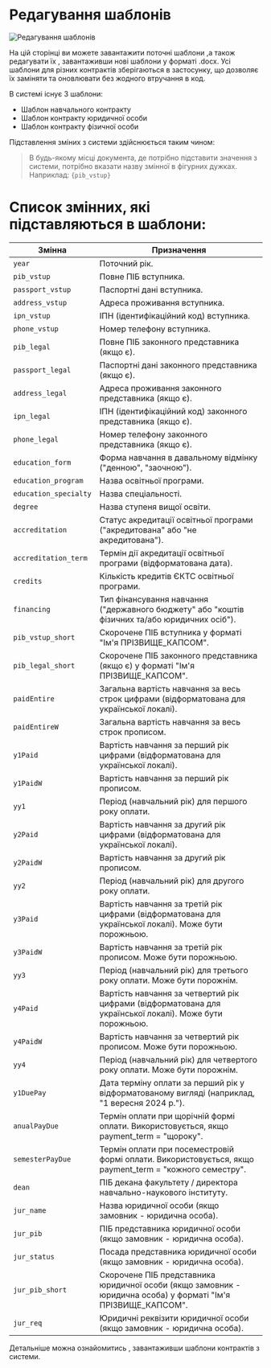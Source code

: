 # Редагування шаблонів

![Редагування шаблонів](/docs/25.png)

На цій сторінці ви можете завантажити поточні шаблони ,а також редагувати їх , завантаживши нові шаблони у форматі .docx.
Усі шаблони для різних контрактів зберігаються в застосунку, що дозволяє їх заміняти та оновлювати без жодного втручання в код.

В системі існує 3 шаблони:
- Шаблон навчального контракту
- Шаблон контракту юридичної особи
- Шаблон контракту фізичної особи

Підставлення зміних з системи здійснюється таким чином:
> В будь-якому місці документа, де потрібно підставити значення з системи, потрібно вказати назву змінної в фігурних дужках.
> Наприклад: `{pib_vstup}`

# Список змінних, які підставляються в шаблони:

| **Змінна**            | **Призначення**                                                                                               |
|-----------------------|---------------------------------------------------------------------------------------------------------------|
| `year`                | Поточний рік.                                                                                                 |
| `pib_vstup`           | Повне ПІБ вступника.                                                                                          |
| `passport_vstup`      | Паспортні дані вступника.                                                                                     |
| `address_vstup`       | Адреса проживання вступника.                                                                                  |
| `ipn_vstup`           | ІПН (ідентифікаційний код) вступника.                                                                         |
| `phone_vstup`         | Номер телефону вступника.                                                                                     |
| `pib_legal`           | Повне ПІБ законного представника (якщо є).                                                                    |
| `passport_legal`      | Паспортні дані законного представника (якщо є).                                                               |
| `address_legal`       | Адреса проживання законного представника (якщо є).                                                            |
| `ipn_legal`           | ІПН (ідентифікаційний код) законного представника (якщо є).                                                   |
| `phone_legal`         | Номер телефону законного представника (якщо є).                                                               |
| `education_form`      | Форма навчання в давальному відмінку ("денною", "заочною").                                                   |
| `education_program`   | Назва освітньої програми.                                                                                     |
| `education_specialty` | Назва спеціальності.                                                                                          |
| `degree`              | Назва ступеня вищої освіти.                                                                                   |
| `accreditation`       | Статус акредитації освітньої програми ("акредитована" або "не акредитована").                                 |
| `accreditation_term`  | Термін дії акредитації освітньої програми (відформатована дата).                                              |
| `credits`             | Кількість кредитів ЄКТС освітньої програми.                                                                   |
| `financing`           | Тип фінансування навчання ("державного бюджету" або "коштів фізичних та/або юридичних осіб").                 |
| `pib_vstup_short`     | Скорочене ПІБ вступника у форматі "Ім'я ПРІЗВИЩЕ_КАПСОМ".                                                     |
| `pib_legal_short`     | Скорочене ПІБ законного представника (якщо є) у форматі "Ім'я ПРІЗВИЩЕ_КАПСОМ".                               |
| `paidEntire`          | Загальна вартість навчання за весь строк цифрами (відформатована для української локалі).                     |
| `paidEntireW`         | Загальна вартість навчання за весь строк прописом.                                                            |
| `y1Paid`              | Вартість навчання за перший рік цифрами (відформатована для української локалі).                              |
| `y1PaidW`             | Вартість навчання за перший рік прописом.                                                                     |
| `yy1`                 | Період (навчальний рік) для першого року оплати.                                                              |
| `y2Paid`              | Вартість навчання за другий рік цифрами (відформатована для української локалі).                              |
| `y2PaidW`             | Вартість навчання за другий рік прописом.                                                                     |
| `yy2`                 | Період (навчальний рік) для другого року оплати.                                                              |
| `y3Paid`              | Вартість навчання за третій рік цифрами (відформатована для української локалі). Може бути порожньою.         |
| `y3PaidW`             | Вартість навчання за третій рік прописом. Може бути порожньою.                                                |
| `yy3`                 | Період (навчальний рік) для третього року оплати. Може бути порожнім.                                         |
| `y4Paid`              | Вартість навчання за четвертий рік цифрами (відформатована для української локалі). Може бути порожньою.      |
| `y4PaidW`             | Вартість навчання за четвертий рік прописом. Може бути порожньою.                                             |
| `yy4`                 | Період (навчальний рік) для четвертого року оплати. Може бути порожнім.                                       |
| `y1DuePay`            | Дата терміну оплати за перший рік у відформатованому вигляді (наприклад, "1 вересня 2024 р.").                |
| `anualPayDue`         | Термін оплати при щорічній формі оплати. Використовується, якщо payment_term = "щороку".                      |
| `semesterPayDue`      | Термін оплати при посеместровій формі оплати. Використовується, якщо payment_term = "кожного семестру".       |
| `dean`                | ПІБ декана факультету / директора навчально-наукового інституту.                                              |
| `jur_name`            | Назва юридичної особи (якщо замовник - юридична особа).                                                       |
| `jur_pib`             | ПІБ представника юридичної особи (якщо замовник - юридична особа).                                            |
| `jur_status`          | Посада представника юридичної особи (якщо замовник - юридична особа).                                         |
| `jur_pib_short`       | Скорочене ПІБ представника юридичної особи (якщо замовник - юридична особа) у форматі "Ім'я ПРІЗВИЩЕ_КАПСОМ". |
| `jur_req`             | Юридичні реквізити юридичної особи (якщо замовник - юридична особа).                                          |

Детальніше можна ознайомитись , завантаживши шаблони контрактів з системи.